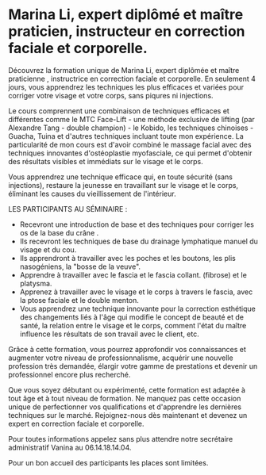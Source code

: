 ---
---

# Marina Li, expert diplômé et maître praticien, instructeur en correction faciale et corporelle.

Découvrez la formation unique de Marina Li, expert diplômée et maître praticienne , instructrice en correction faciale et corporelle. En seulement 4 jours, vous apprendrez les techniques les plus efficaces et variées pour corriger votre visage et votre corps, sans piqures ni injections.

Le cours comprennent une combinaison de techniques efficaces et différentes comme le MTC Face-Lift - une méthode exclusive de lifting (par Alexandre Tang - double champion) - le Kobido, les techniques chinoises - Guacha, Tuina et d'autres techniques incluant toute mon expérience.
La particularité de mon cours est d'avoir combiné le massage facial avec des techniques innovantes d'ostéoplastie myofasciale, ce qui permet d'obtenir des résultats visibles et immédiats sur le visage et le corps.

Vous apprendrez une technique efficace qui, en toute sécurité (sans injections), restaure la jeunesse en travaillant sur le visage et le corps, éliminant les causes du vieillissement de l'intérieur.

LES PARTICIPANTS AU SÉMINAIRE :

- Recevront une introduction de base et des techniques pour corriger les os de la base du crâne .
- Ils recevront les techniques de base du drainage lymphatique manuel du visage et du cou.
- Ils apprendront à travailler avec les poches et les boutons, les plis nasogéniens, la "bosse de la veuve".
- Apprendre à travailler avec le fascia et le fascia collant. (fibrose) et le platysma.
- Apprenez à travailler avec le visage et le corps à travers le fascia, avec la ptose faciale et le double menton.
- Vous apprendrez une technique innovante pour la correction esthétique des changements liés à l'âge qui modifie le concept de beauté et de santé, la relation entre le visage et le corps, comment l'état du maître influence les résultats de son travail avec le client, etc.

Grâce à cette formation, vous pourrez approfondir vos connaissances et augmenter votre niveau de professionnalisme, acquérir une nouvelle profession très demandée, élargir votre gamme de prestations et devenir un professionnel encore plus recherché.

Que vous soyez débutant ou expérimenté, cette formation est adaptée à tout âge et à tout niveau de formation. Ne manquez pas cette occasion unique de perfectionner vos qualifications et d'apprendre les dernières techniques sur le marché. Rejoignez-nous dès maintenant et devenez un expert en correction faciale et corporelle.

Pour toutes informations appelez sans plus attendre notre secrétaire administratif Vanina au 06.14.18.14.04.

Pour un bon accueil des participants les places sont limitées.
